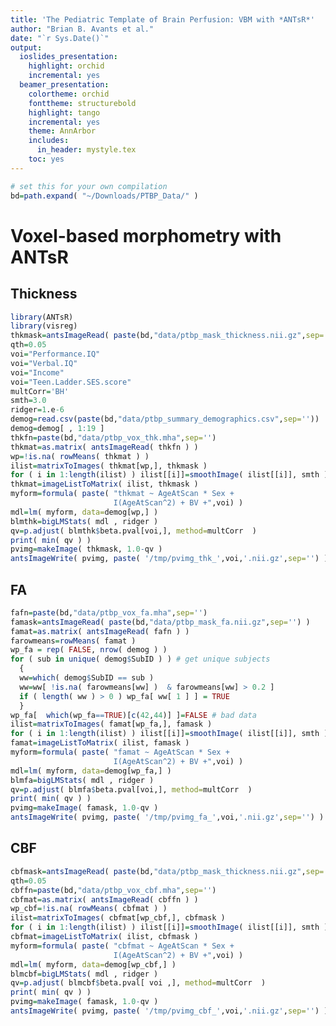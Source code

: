```yaml
---
title: 'The Pediatric Template of Brain Perfusion: VBM with *ANTsR*'
author: "Brian B. Avants et al."
date: "`r Sys.Date()`"
output:
  ioslides_presentation:
    highlight: orchid
    incremental: yes
  beamer_presentation:
    colortheme: orchid
    fonttheme: structurebold
    highlight: tango
    incremental: yes
    theme: AnnArbor
    includes:
      in_header: mystyle.tex
    toc: yes
---
```


```r
# set this for your own compilation
bd=path.expand( "~/Downloads/PTBP_Data/" )
```

# Voxel-based morphometry with ANTsR

## Thickness

```r
library(ANTsR)
library(visreg)
thkmask=antsImageRead( paste(bd,"data/ptbp_mask_thickness.nii.gz",sep='') )
qth=0.05
voi="Performance.IQ"
voi="Verbal.IQ"
voi="Income"
voi="Teen.Ladder.SES.score"
multCorr='BH'
smth=3.0
ridger=1.e-6
demog=read.csv(paste(bd,"data/ptbp_summary_demographics.csv",sep=''))
demog=demog[ , 1:19 ]
thkfn=paste(bd,"data/ptbp_vox_thk.mha",sep='')
thkmat=as.matrix( antsImageRead( thkfn ) )
wp=!is.na( rowMeans( thkmat ) )
ilist=matrixToImages( thkmat[wp,], thkmask )
for ( i in 1:length(ilist) ) ilist[[i]]=smoothImage( ilist[[i]], smth )
thkmat=imageListToMatrix( ilist, thkmask )
myform=formula( paste( "thkmat ~ AgeAtScan * Sex +
                       I(AgeAtScan^2) + BV +",voi) )
mdl=lm( myform, data=demog[wp,] )
blmthk=bigLMStats( mdl , ridger )
qv=p.adjust( blmthk$beta.pval[voi,], method=multCorr  )
print( min( qv ) )
pvimg=makeImage( thkmask, 1.0-qv )
antsImageWrite( pvimg, paste( '/tmp/pvimg_thk_',voi,'.nii.gz',sep='') )
```



## FA

```r
fafn=paste(bd,"data/ptbp_vox_fa.mha",sep='')
famask=antsImageRead( paste(bd,"data/ptbp_mask_fa.nii.gz",sep='') )
famat=as.matrix( antsImageRead( fafn ) )
farowmeans=rowMeans( famat )
wp_fa = rep( FALSE, nrow( demog ) )
for ( sub in unique( demog$SubID ) ) # get unique subjects
  {
  ww=which( demog$SubID == sub )
  ww=ww[ !is.na( farowmeans[ww] )  & farowmeans[ww] > 0.2 ]
  if ( length( ww ) > 0 ) wp_fa[ ww[ 1 ] ] = TRUE
  }
wp_fa[  which(wp_fa==TRUE)[c(42,44)] ]=FALSE # bad data
ilist=matrixToImages( famat[wp_fa,], famask )
for ( i in 1:length(ilist) ) ilist[[i]]=smoothImage( ilist[[i]], smth )
famat=imageListToMatrix( ilist, famask )
myform=formula( paste( "famat ~ AgeAtScan * Sex +
                       I(AgeAtScan^2) + BV +",voi) )
mdl=lm( myform, data=demog[wp_fa,] )
blmfa=bigLMStats( mdl , ridger )
qv=p.adjust( blmfa$beta.pval[voi,], method=multCorr  )
print( min( qv ) )
pvimg=makeImage( famask, 1.0-qv )
antsImageWrite( pvimg, paste( '/tmp/pvimg_fa_',voi,'.nii.gz',sep='') )
```



## CBF

```r
cbfmask=antsImageRead( paste(bd,"data/ptbp_mask_thickness.nii.gz",sep='') )
qth=0.05
cbffn=paste(bd,"data/ptbp_vox_cbf.mha",sep='')
cbfmat=as.matrix( antsImageRead( cbffn ) )
wp_cbf=!is.na( rowMeans( cbfmat ) )
ilist=matrixToImages( cbfmat[wp_cbf,], cbfmask )
for ( i in 1:length(ilist) ) ilist[[i]]=smoothImage( ilist[[i]], smth )
cbfmat=imageListToMatrix( ilist, cbfmask )
myform=formula( paste( "cbfmat ~ AgeAtScan * Sex +
                       I(AgeAtScan^2) + BV +",voi) )
mdl=lm( myform, data=demog[wp_cbf,] )
blmcbf=bigLMStats( mdl , ridger )
qv=p.adjust( blmcbf$beta.pval[ voi ,], method=multCorr  )
print( min( qv ) )
pvimg=makeImage( famask, 1.0-qv )
antsImageWrite( pvimg, paste( '/tmp/pvimg_cbf_',voi,'.nii.gz',sep='') )
```
